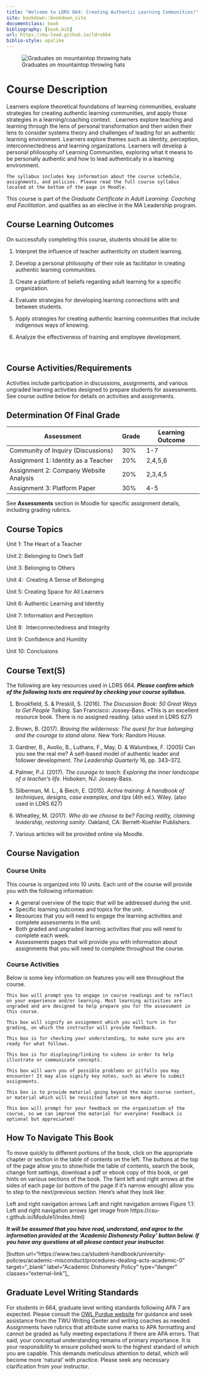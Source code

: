 ```yaml
---
title: "Welcome to LDRS 664: Creating Authentic Learning Communities!"
site: bookdown::bookdown_site
documentclass: book
bibliography: [book.bib]
url: https://ma-lead.github.io/ldrs664
biblio-style: apalike
---
```


![Graduates on mountaintop throwing hats](baim-hanif-pYWuOMhtc6k-unsplash.jpg)


# Course Description{-}

Learners explore theoretical foundations of learning communities, evaluate strategies for creating authentic learning communities, and apply those strategies in a learning/coaching context.   Learners explore teaching and learning through the lens of personal transformation and then widen their lens to consider systems theory and challenges of leading for an authentic learning environment. Learners explore themes such as identity, perception, interconnectedness and learning organizations. Learners will develop a personal philosophy of Learning Communities, exploring what it means to be personally authentic and how to lead authentically in a learning environment. 

```block
The syllabus includes key information about the course schedule, assignments, and policies. Please read the full course syllabus located at the bottom of the page in Moodle.
```
This course is part of the *Graduate Certificate in Adult Learning: Coaching and Facilitation*. and qualifies as an elective in the MA Leadership program.


## Course Learning Outcomes{-}

On successfully completing this course, students should be able to:

1.  Interpret the influence of teacher authenticity on student learning.

2.  Develop a personal philosophy of their role as facilitator in creating authentic learning communities.

3.  Create a platform of beliefs regarding adult learning for a specific organization.

4.  Evaluate strategies for developing learning connections with and between students.

5.  Apply strategies for creating authentic learning communities that include indigenous ways of knowing.

6.  Analyze the effectiveness of training and employee development.

 

## Course Activities/Requirements{-}

Activities include participation in discussions, assignments, and various ungraded learning activities designed to prepare students for assessments.  See course outline below for details on activities and assignments.


## Determination Of Final Grade{-}

| **Assessment**                         | **Grade** | Learning Outcome|
|----------------------------------------|-----------|-----------|
| Community of Inquiry (Discussions)     | 30%       | 1-7 |
| Assignment 1: Identity as a Teacher    | 20%       | 2,4,5,6 |
| Assignment 2: Company Website Analysis | 20%       | 2,3,4,5 |
| Assignment 3: Platform Paper           | 30%       | 4-5 |


See **Assessments** section in Moodle for specific assignment details, including
grading rubrics.


## Course Topics{-}

 Unit 1: The Heart of a Teacher

 Unit 2: Belonging to One’s Self

 Unit 3: Belonging to Others

 Unit 4:  Creating A Sense of Belonging

 Unit 5: Creating Space for All Learners

 Unit 6: Authentic Learning and Identity

 Unit 7: Information and Perception

 Unit 8:  Interconnectedness and Integrity

 Unit 9: Confidence and Humility

 Unit 10: Conclusions  


## Course Text(S){-}
 The following are key resources used in LDRS 664.  ***Please confirm which of the following texts are required by checking your course syllabus.***

 1.  Brookfield, S. & Preskill, S. (2016). *The Discussion Book: 50 Great Ways to Get People Talking*. San Francisco: Jossey-Bass. \*This is an excellent resource book. There is no assigned reading. (also used in LDRS 627)

 1.  Brown, B. (2017). *Braving the wilderness: The quest for true belonging and the courage to stand alone.* New York: Random House.

 1.  Gardner, B., Avolio, B., Luthans, F., May, D. & Walumbwa, F. (2005) Can you see the real me? A self-based model of authentic leader and follower development. *The Leadership Quarterly* 16, pp. 343–372.

 1.  Palmer, P.J. (2017). *The courage to teach: Exploring the inner landscape of a teacher's life*. Hoboken, NJ: Jossey-Bass.

 1.  Silberman, M. L., & Biech, E. (2015). *Active training: A handbook of techniques, designs, case examples, and tips* (4th ed.). Wiley. (also used in LDRS 627)

 1.  Wheatley, M. (2017). *Who do we choose to be? Facing reality, claiming leadership, restoring sanity*. Oakland, CA: Berrett-Koehler Publishers.

 1.  Various articles will be provided online via Moodle.


## Course Navigation{-}


### Course Units{-}
 This course is organized into 10 units. Each unit of the course will provide you with the following information:

 - A general overview of the topic that will be addressed during the unit.
 - Specific learning outcomes and topics for the unit.
 - Resources that you will need to engage the learning activities and complete assessments in the unit.
 - Both graded and ungraded learning activities that you will need to complete each week.
 - Assessments pages that will provide you with information about assignments that you will need to complete throughout the course.

### Course Activities{-}
 Below is some key information on features you will see throughout the course. 

 ```block
 This box will prompt you to engage in course readings and to reflect on your experience and/or learning. Most learning activities are ungraded and are designed to help prepare you for the assessment in this course.
 ```

 ```block
 This box will signify an assignment which you will turn in for grading, on which the instructor will provide feedback.
 ```

 ```block
 This box is for checking your understanding, to make sure you are ready for what follows.
 ```

 ```block
 This box is for displaying/linking to videos in order to help illustrate or communicate concepts.
 ```

 ```block
 This box will warn you of possible problems or pitfalls you may encounter! It may also signify key notes, such as where to submit assignments.
 ```

 ```block
 This box is to provide material going beyond the main course content, or material which will be revisited later in more depth.
 ```

 ```block
 This box will prompt for your feedback on the organization of the course, so we can improve the material for everyone! Feedback is optional but appreciated!
 ```


## How To Navigate This Book{-}
 To move quickly to different portions of the book, click on the appropriate chapter or section in the table of contents on the left. The buttons at the top of the page allow you to show/hide the table of contents, search the book, change font settings, download a pdf or ebook copy of this book, or get hints on various sections of the book. The faint left and right arrows at the sides of each page (or bottom of the page if it’s narrow enough) allow you to step to the next/previous section. Here’s what they look like:

 Left and right navigation arrows Left and right navigation arrows
 Figure 1.1: Left and right navigation arrows
 (get image from https://csu-r.github.io/Module1/index.html)


***It will be assumed that you have read, understand, and agree to the information provided at the 'Academic Dishonesty Policy' button below. If you have any questions at all please contact your instructor.***


[button url="https://www.twu.ca/student-handbook/university-policies/academic-misconduct/procedures-dealing-acts-academic-0" target="_blank" label="Academic Dishonesty Policy" type="danger" classes="external-link"]_

## Graduate Level Writing Standards{-}

For students in 664, graduate level writing standards following APA 7 are expected. Please consult the [OWL Purdue website](https://owl.purdue.edu/owl/research_and_citation/apa_style/apa_style_introduction.html) for guidance and seek assistance from the TWU Writing Center and writing coaches as needed. Assignments have rubrics that attribute some marks to APA formatting and cannot be graded as fully meeting expectations if there are APA errors. That said, your conceptual understanding remains of primary importance. It is your responsibility to ensure polished work to the highest standard of which you are capable. This demands meticulous attention to detail, which will become more 'natural' with practice. Please seek any necessary clarification from your instructor.
